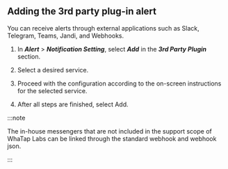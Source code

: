 ## Adding the 3rd party plug-in alert

You can receive alerts through external applications such as Slack, Telegram, Teams, Jandi, and Webhooks.

1. In **_Alert_** > **_Notification Setting_**, select **_Add_** in the **_3rd Party Plugin_** section.

2. Select a desired service.

   <ImgLang img='set-event-3rd-party-plugin.png' desc='3rd Party Plugin Addition' />

3. Proceed with the configuration according to the on-screen instructions for the selected service.

4. After all steps are finished, select Add.

:::note

The in-house messengers that are not included in the support scope of WhaTap Labs can be linked through the standard webhook and webhook json.

:::
